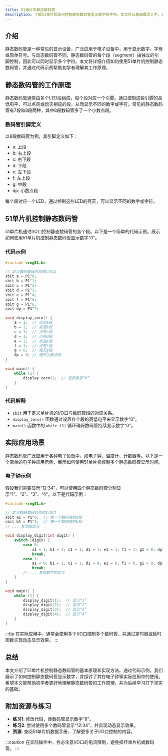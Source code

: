 ```yaml
---
title: 51单片机静态数码管
description: 了解51单片机如何控制静态数码管显示数字和字符。本文将从基础概念入手，逐步讲解静态数码管的工作原理、代码实现以及实际应用场景。
---
```


## 介绍

静态数码管是一种常见的显示设备，广泛应用于电子设备中，用于显示数字、字母或简单符号。与动态数码管不同，静态数码管的每个段（segment）由独立的引脚控制，因此可以同时显示多个字符。本文将详细介绍如何使用51单片机控制静态数码管，并通过代码示例帮助初学者理解其工作原理。

## 静态数码管的工作原理

静态数码管通常由多个LED段组成，每个段对应一个引脚。通过控制这些引脚的高低电平，可以点亮或熄灭相应的段，从而显示不同的数字或字符。常见的静态数码管有7段和8段两种，其中8段数码管多了一个小数点段。

### 数码管引脚定义

以8段数码管为例，其引脚定义如下：

- a: 上段
- b: 右上段
- c: 右下段
- d: 下段
- e: 左下段
- f: 左上段
- g: 中段
- dp: 小数点段

每个段对应一个LED，通过控制这些LED的亮灭，可以显示不同的数字或字符。

## 51单片机控制静态数码管

51单片机通过I/O口控制静态数码管的各个段。以下是一个简单的代码示例，展示如何使用51单片机控制静态数码管显示数字“0”。

### 代码示例

```c
#include <reg51.h>

// 定义数码管段对应的I/O口
sbit a = P1^0;
sbit b = P1^1;
sbit c = P1^2;
sbit d = P1^3;
sbit e = P1^4;
sbit f = P1^5;
sbit g = P1^6;
sbit dp = P1^7;

void display_zero() {
    a = 1;  // 点亮a段
    b = 1;  // 点亮b段
    c = 1;  // 点亮c段
    d = 1;  // 点亮d段
    e = 1;  // 点亮e段
    f = 1;  // 点亮f段
    g = 0;  // 熄灭g段
    dp = 0; // 熄灭小数点段
}

void main() {
    while (1) {
        display_zero();  // 显示数字“0”
    }
}
```

### 代码解释

- `sbit` 用于定义单片机的I/O口与数码管段的对应关系。
- `display_zero()` 函数通过设置各个段的高低电平来显示数字“0”。
- `main()` 函数中的 `while (1)` 循环确保数码管持续显示数字“0”。

## 实际应用场景

静态数码管广泛应用于各种电子设备中，如电子钟、温度计、计数器等。以下是一个简单的电子钟应用示例，展示如何使用51单片机控制多个静态数码管显示时间。

### 电子钟示例

假设我们需要显示“12:34”，可以使用四个静态数码管分别显示“1”、“2”、“3”、“4”。以下是代码示例：

```c
#include <reg51.h>

// 定义数码管段对应的I/O口
sbit a1 = P1^0;  // 第一个数码管的a段
sbit b1 = P1^1;  // 第一个数码管的b段
// ... 其他段定义

void display_digit(int digit) {
    switch (digit) {
        case 0:
            a1 = 1; b1 = 1; c1 = 1; d1 = 1; e1 = 1; f1 = 1; g1 = 0; dp1 = 0;
            break;
        case 1:
            a1 = 0; b1 = 1; c1 = 1; d1 = 0; e1 = 0; f1 = 0; g1 = 0; dp1 = 0;
            break;
        // ... 其他数字的定义
    }
}

void main() {
    while (1) {
        display_digit(1);  // 显示“1”
        display_digit(2);  // 显示“2”
        display_digit(3);  // 显示“3”
        display_digit(4);  // 显示“4”
    }
}
```

:::tip
在实际应用中，通常会使用多个I/O口控制多个数码管，并通过定时器或延时函数实现动态显示效果。
:::

## 总结

本文介绍了51单片机控制静态数码管的基本原理和实现方法。通过代码示例，我们展示了如何控制静态数码管显示数字，并探讨了其在电子钟等实际应用中的使用。希望本文能帮助初学者更好地理解静态数码管的工作原理，并为后续学习打下坚实的基础。

## 附加资源与练习

- **练习1**: 修改代码，使数码管显示数字“8”。
- **练习2**: 尝试使用多个数码管显示“12:34”，并实现动态显示效果。
- **资源**: 查阅51单片机数据手册，了解更多关于I/O口控制的内容。

:::caution
在实际操作中，务必注意I/O口的电流限制，避免损坏单片机或数码管。
:::